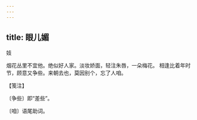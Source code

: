 ```yaml
---
---
---
```

title: 眼儿媚
---



妓





烟花丛里不宜他。绝似好人家。淡妆娇面，轻注朱唇，一朵梅花。 相逢比着年时节，顾意又争些。来朝去也，莫因别个，忘了人咱。





【笺注】


〔争些〕即“差些”。

〔咱〕语尾助词。